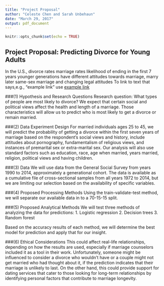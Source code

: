 ```yaml
---
title: "Project Proposal"
author: "Celeste Chen and Sarah Unbehaun"
date: "March 29, 2017"
output: pdf_document
---
```


```r
knitr::opts_chunk$set(echo = TRUE)
```

## Project Proposal: Predicting Divorce for Young Adults
In the U.S., 
divorce rates
marriage rates
likelihood of ending in the first 7 years
younger generations have different attitudes towards marriage, marry later
same-sex marriage and changing legal attitudes
To link to text that says,e.g., "example link" use [example link](http://www.bgsu.edu/ncfmr/resources/data/family-profiles/anderson-divorce-rate-us-geo-2015-fp-16-21.html)


###(1) Hypothesis and Research Questions 
Research question: What types of people are most likely to divorce? 
We expect that certain social and political views affect the health and length of a marriage. Those characteristics will allow us to predict who is most likely to get a divorce or remain married. 


###(2) Data Experiment Design 
For married individuals ages 25 to 45, we will predict the probability of getting a divorce within the first seven years of marriage based on the respondent's social views and history, include attitudes about pornography, fundamentalism of religious views, and instances of premarital sex or extra-marital sex. Our analysis will also use standard factors such as education, race, age when married, years married, religion, political views and having children. 

###(3) Data
We will use data from the General Social Survey from years 1990 to 2014, approximately a generational cohort. The data is available as a cumulative file of cross-sectional samples from all years 1972 to 2014, but we are limiting our selection based on the availability of specific variables. 

###(4) Proposed Processing Methods
Using the train-validate-test method, we will separate our available data in to a 70-15-15 split. 

###(5) Proposed Analytical Methods
We will test three methods of analyzing the data for predictions:
1. Logistic regression
2. Decision trees
3. Random forest

Based on the accuracy results of each method, we will determine the best model for prediction and apply that for our insight. 

###(6) Ethical Considerations 
This could affect real-life relationships, depending on how the results are used, especially if marriage counselors included it as a tool in their work. Unfortunately, someone might be influenced to consider a divorce who wouldn't have or a couple might not get married who had thought about it, if the prediction indicates that their marriage is unlikely to last. On the other hand, this could provide support for dating services that cater to those looking for long-term relationships by identifying personal factors that contribute to marriage longevity. 


